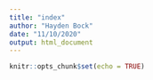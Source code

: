 ```yaml
---
title: "index"
author: "Hayden Bock"
date: "11/10/2020"
output: html_document
---
```


```r
knitr::opts_chunk$set(echo = TRUE)
```

